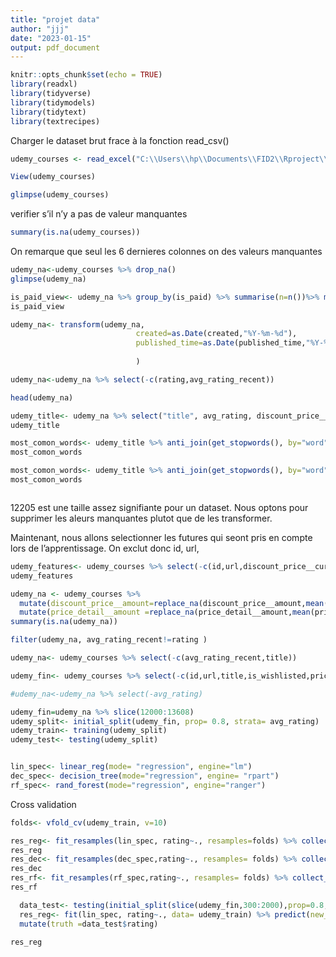 ---
title: "projet data"
author: "jjj"
date: "2023-01-15"
output: pdf_document
---

```{r setup, include=FALSE}
knitr::opts_chunk$set(echo = TRUE)
library(readxl)
library(tidyverse)
library(tidymodels)
library(tidytext)
library(textrecipes)
```

Charger le dataset brut frace à la fonction read_csv()

```{r }
udemy_courses <- read_excel("C:\\Users\\hp\\Documents\\FID2\\Rproject\\udemy_output_All_Finance__Accounting_p1_p625.xlsx")

View(udemy_courses)
```

```{r pressure, echo=FALSE}
glimpse(udemy_courses)
```
verifier s'il n'y a pas de valeur manquantes
```{r}
summary(is.na(udemy_courses))
```
On remarque que seul les 6 dernieres colonnes on des valeurs manquantes
```{r}
udemy_na<-udemy_courses %>% drop_na()
glimpse(udemy_na)
```
```{r}
is_paid_view<- udemy_na %>% group_by(is_paid) %>% summarise(n=n())%>% mutate(taux=round(n/ sum(n),2)*100)
is_paid_view

```

```{r}
udemy_na<- transform(udemy_na,
                            created=as.Date(created,"%Y-%m-%d"), 
                            published_time=as.Date(published_time,"%Y-%m-%d")
                         
                            )

udemy_na<-udemy_na %>% select(-c(rating,avg_rating_recent))

head(udemy_na)

```


```{r}
udemy_title<- udemy_na %>% select("title", avg_rating, discount_price__amount, price_detail__amount) %>%  slice(1:10000) %>% unnest_tokens(word,title)
udemy_title

```


```{r}
most_comon_words<- udemy_title %>% anti_join(get_stopwords(), by="word"  ) %>%  count(avg_rating,discount_price__amount, price_detail__amount, word, sort=TRUE)  %>% group_by(word)%>% summarise(n=sum(n), avg_rating=mean(avg_rating),  discount_mean=mean(discount_price__amount), detail_mean=mean(price_detail__amount)) %>% arrange(desc(n))
most_comon_words

```
```{r}
most_comon_words<- udemy_title %>% anti_join(get_stopwords(), by="word"  ) %>%  count(word, sort=TRUE) %>% filter(n>200) %>% mutate(word=reorder(word,n)) %>% ggplot(mapping = aes(n,word)) + geom_col()
most_comon_words
```
```{r}


```





12205 est une taille assez signifiante pour un dataset. Nous optons pour supprimer les aleurs manquantes plutot que de les transformer.

Maintenant, nous allons selectionner les futures qui seont pris en compte lors de l'apprentissage. On exclut donc id, url,
```{r}
udemy_features<- udemy_courses %>% select(-c(id,url,discount_price__currency,price_detail__currency))%>% separate(created,into= c("year_created",NA),sep=" ")%>% separate(published_time,into= c("date_published",NA),sep=" ")%>% separate(year_created,into= c("year_ceated",NA,NA),sep="-")%>% separate(date_published,into= c("published_year",NA,NA),sep="-")
udemy_features
```

```{r}
udemy_na <- udemy_courses %>% 
  mutate(discount_price__amount=replace_na(discount_price__amount,mean(discount_price__amount,na.rm=TRUE))) %>% 
  mutate(price_detail__amount =replace_na(price_detail__amount,mean(price_detail__amount,na.rm=TRUE)))
summary(is.na(udemy_na))

```
```{r}
filter(udemy_na, avg_rating_recent!=rating )
```
```{r}
udemy_na<- udemy_courses %>% select(-c(avg_rating_recent,title))
```
```{r}
udemy_fin<- udemy_courses %>% select(-c(id,url,title,is_wishlisted,price_detail__currency,discount_price__currency))
```


```{r}
#udemy_na<-udemy_na %>% select(-avg_rating)
```
```{r}
udemy_fin=udemy_na %>% slice(12000:13608)
udemy_split<- initial_split(udemy_fin, prop= 0.8, strata= avg_rating)
udemy_train<- training(udemy_split)
udemy_test<- testing(udemy_split)

```
```{r}
```
```{r}
lin_spec<- linear_reg(mode= "regression", engine="lm")
dec_spec<- decision_tree(mode="regression", engine= "rpart")
rf_spec<- rand_forest(mode="regression", engine="ranger")

```

Cross validation
```{r}
folds<- vfold_cv(udemy_train, v=10)
```
```{r}
res_reg<- fit_resamples(lin_spec, rating~., resamples=folds) %>% collect_metrics(summarize= TRUE)
res_reg
res_dec<- fit_resamples(dec_spec,rating~., resamples= folds) %>% collect_metrics(summarize=TRUE)
res_dec
res_rf<- fit_resamples(rf_spec,rating~., resamples= folds) %>% collect_metrics(summarize=TRUE)
res_rf
```


```{r}
  data_test<- testing(initial_split(slice(udemy_fin,300:2000),prop=0.8, strata=rating))
  res_reg<- fit(lin_spec, rating~., data= udemy_train) %>% predict(new_data = data_test) %>% 
  mutate(truth =data_test$rating)  
  
res_reg

```


